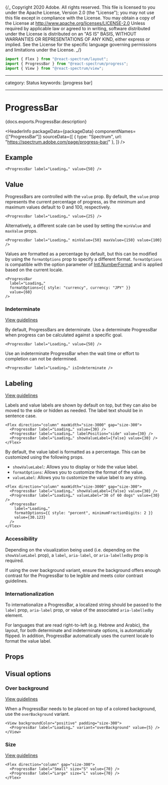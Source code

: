 {/_ Copyright 2020 Adobe. All rights reserved.
This file is licensed to you under the Apache License, Version 2.0 (the "License");
you may not use this file except in compliance with the License. You may obtain a copy
of the License at http://www.apache.org/licenses/LICENSE-2.0
Unless required by applicable law or agreed to in writing, software distributed under
the License is distributed on an "AS IS" BASIS, WITHOUT WARRANTIES OR REPRESENTATIONS
OF ANY KIND, either express or implied. See the License for the specific language
governing permissions and limitations under the License. _/}



```jsx import
import { Flex } from "@react-spectrum/layout";
import { ProgressBar } from "@react-spectrum/progress";
import { View } from "@react-spectrum/view";
```

---

category: Status
keywords: [progress bar]

---

# ProgressBar

<PageDescription>{docs.exports.ProgressBar.description}</PageDescription>

<HeaderInfo
  packageData={packageData}
  componentNames={["ProgressBar"]}
  sourceData={[
    { type: "Spectrum", url: "https://spectrum.adobe.com/page/progress-bar/" },
  ]}
/>

## Example

```tsx example
<ProgressBar label="Loading…" value={50} />
```

## Value

ProgressBars are controlled with the `value` prop.
By default, the `value` prop represents the current percentage of progress, as the minimum and maximum values default to 0 and 100, respectively.

```tsx example
<ProgressBar label="Loading…" value={25} />
```

Alternatively, a different scale can be used by setting the `minValue` and `maxValue` props.

```tsx example
<ProgressBar label="Loading…" minValue={50} maxValue={150} value={100} />
```

Values are formatted as a percentage by default, but this can be modified by using the `formatOptions` prop to specify a different format.
`formatOptions` is compatible with the option parameter of [Intl.NumberFormat](https://developer.mozilla.org/en-US/docs/Web/JavaScript/Reference/Global_Objects/NumberFormat) and is applied based on the current locale.

```tsx example
<ProgressBar
  label="Loading…"
  formatOptions={{ style: "currency", currency: "JPY" }}
  value={60}
/>
```

### Indeterminate

[View guidelines](https://spectrum.adobe.com/page/progress-bar/#Indeterminate)

By default, ProgressBars are determinate. Use a determinate ProgressBar when progress can be calculated against a specific goal.

```tsx example
<ProgressBar label="Loading…" value={50} />
```

Use an indeterminate ProgressBar when the wait time or effort to completion can not be determined.

```tsx example
<ProgressBar label="Loading…" isIndeterminate />
```

## Labeling

[View guidelines](https://spectrum.adobe.com/page/progress-bar/#Label)

Labels and value labels are shown by default on top, but they can also be moved to the side or hidden as needed.
The label text should be in sentence case.

```tsx example
<Flex direction="column" maxWidth="size-3000" gap="size-300">
  <ProgressBar label="Loading…" value={30} />
  <ProgressBar label="Loading…" labelPosition="side" value={30} />
  <ProgressBar label="Loading…" showValueLabel={false} value={30} />
</Flex>
```

By default, the value label is formatted as a percentage. This can be customized using the following props.

- `showValueLabel`: Allows you to display or hide the value label.
- `formatOptions`: Allows you to customize the format of the value.
- `valueLabel`: Allows you to customize the value label to any string.

```tsx example
<Flex direction="column" maxWidth="size-3000" gap="size-300">
  <ProgressBar label="Loading…" showValueLabel={false} value={30} />
  <ProgressBar label="Loading…" valueLabel="30 of 60 dogs" value={30} />
  <ProgressBar
    label="Loading…"
    formatOptions={{ style: "percent", minimumFractionDigits: 2 }}
    value={30.123}
  />
</Flex>
```

### Accessibility

Depending on the visualization being used (i.e. depending on the `showValueLabel` prop), a `label`, `aria-label`, or `aria-labelledby` prop is required.

If using the over background variant, ensure the background offers enough contrast for the ProgressBar to be legible and meets color contrast guidelines.

### Internationalization

To internationalize a ProgressBar, a localized string should be passed to the `label` prop, `aria-label` prop, or value of the associated `aria-labelledby` element.

For languages that are read right-to-left (e.g. Hebrew and Arabic), the layout, for both determinate and indeterminate options, is automatically flipped. In addition,
ProgressBar automatically uses the current locale to format the value label.

## Props

<PropTable component={docs.exports.ProgressBar} links={docs.links} />

## Visual options

### Over background

[View guidelines](https://spectrum.adobe.com/page/progress-bar/#Over-background-variant)

When a ProgressBar needs to be placed on top of a colored background, use the `overBackground` variant.

```tsx example
<View backgroundColor="positive" padding="size-300">
  <ProgressBar label="Loading…" variant="overBackground" value={5} />
</View>
```

### Size

[View guidelines](https://spectrum.adobe.com/page/progress-bar/#Size)

```tsx example
<Flex direction="column" gap="size-300">
  <ProgressBar label="Small" size="S" value={70} />
  <ProgressBar label="Large" size="L" value={70} />
</Flex>
```
